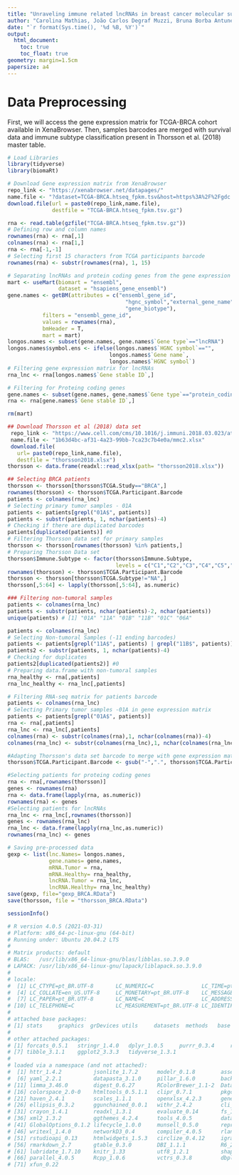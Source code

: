 ```yaml
---
title: "Unraveling immune related lncRNAs in breast cancer molecular subtypes"
author: "Carolina Mathias, João Carlos Degraf Muzzi, Bruna Borba Antunes, Daniela F. Gradia, Mauro A. A. Castro and Jaqueline C. de Oliveira"
date: "`r format(Sys.time(), '%d %B, %Y')`"
output: 
  html_document:
    toc: true
    toc_float: true
geometry: margin=1.5cm
papersize: a4
---
```


# Data Preprocessing

First, we will access the gene expression matrix for TCGA-BRCA cohort available in XenaBrowser. Then, samples barcodes are merged with survival data and immune subtype classification present in Thorsson et al. (2018) master table.

```r
# Load Libraries
library(tidyverse)
library(biomaRt)

```

```r
# Download Gene expression matrix from XenaBrowser
repo_link <- "https://xenabrowser.net/datapages/"
name.file <- "?dataset=TCGA-BRCA.htseq_fpkm.tsv&host=https%3A%2F%2Fgdc.xenahubs.net&removeHub=https%3A%2F%2Fxena.treehouse.gi.ucsc.edu%3A443"
download.file(url = paste0(repo_link,name.file),
              destfile = "TCGA-BRCA.htseq_fpkm.tsv.gz")

rna <- read.table(gzfile("TCGA-BRCA.htseq_fpkm.tsv.gz"))
# Defining row and column names
rownames(rna) <- rna[,1]
colnames(rna) <- rna[1,]
rna <- rna[-1,-1]
# Selecting first 15 characters from TCGA participants barcode
rownames(rna) <- substr(rownames(rna), 1, 15)
```

```r
# Separating lncRNAs and protein coding genes from the gene expression matrix from biomaRt
mart <- useMart(biomart = "ensembl", 
                dataset = "hsapiens_gene_ensembl")
gene.names <- getBM(attributes = c("ensembl_gene_id",
                                     "hgnc_symbol","external_gene_name",
                                     "gene_biotype"), 
           filters = "ensembl_gene_id", 
           values = rownames(rna),
           bmHeader = T, 
           mart = mart)
longos.names <- subset(gene.names, gene.names$`Gene type`=="lncRNA")
longos.names$symbol.ens <- ifelse(longos.names$`HGNC symbol`=="",
                                longos.names$`Gene name`,
                                longos.names$`HGNC symbol`)
# Filtering gene expression matrix for lncRNAs
rna_lnc <- rna[longos.names$`Gene stable ID`,]

# Filtering for Proteing coding genes
gene.names <- subset(gene.names, gene.names$`Gene type`=="protein_coding")
rna <- rna[gene.names$`Gene stable ID`,]

rm(mart)
```

```r
## Download Thorsson et al (2018) data set
 repo_link <- "https://www.cell.com/cms/10.1016/j.immuni.2018.03.023/attachment/"
 name.file <- "1b63d4bc-af31-4a23-99bb-7ca23c7b4e0a/mmc2.xlsx"
 download.file(
   url= paste0(repo_link,name.file),
   destfile = "thorsson2018.xlsx")
thorsson <- data.frame(readxl::read_xlsx(path= "thorsson2018.xlsx"))

## Selecting BRCA patients
thorsson <- thorsson[thorsson$TCGA.Study=="BRCA",]
rownames(thorsson) <- thorsson$TCGA.Participant.Barcode
patients <- colnames(rna_lnc)
# Selecting primary tumor samples - 01A
patients <- patients[grepl("01A$", patients)]
patients <- substr(patients, 1, nchar(patients)-4)
# Checking if there are duplicated barcodes
patients[duplicated(patients)] #0
# Filtering Thorsson data set for primary samples
thorsson <- thorsson[rownames(thorsson) %in% patients,]
# Preparing Thorsson Data set
thorsson$Immune.Subtype <- factor(thorsson$Immune.Subtype,
                                  levels = c("C1","C2","C3","C4","C5","C6"))
rownames(thorsson) <- thorsson$TCGA.Participant.Barcode
thorsson <- thorsson[thorsson$TCGA.Subtype!="NA",]
thorsson[,5:64] <- lapply(thorsson[,5:64], as.numeric)
```

```r

### Filtering non-tumoral samples
patients <- colnames(rna_lnc)
patients <- substr(patients, nchar(patients)-2, nchar(patients))
unique(patients) # [1] "01A" "11A" "01B" "11B" "01C" "06A"

patients <- colnames(rna_lnc)
# Selecting Non-tumoral Samples (-11 ending barcodes)
patients <- patients[grepl("11A$", patients) | grepl("11B$", patients)]
patients2 <- substr(patients, 1, nchar(patients)-4)
# Checking for duplicates
patients2[duplicated(patients2)] #0
# Preparing data.frame with non-tumoral samples
rna_healthy <- rna[,patients]
rna_lnc_healthy <- rna_lnc[,patients]

# Filtering RNA-seq matrix for patients barcode
patients <- colnames(rna_lnc)
# Selecting Primary tumor samples -01A in gene expression matrix
patients <- patients[grepl("01A$", patients)]
rna <- rna[,patients]
rna_lnc <- rna_lnc[,patients]
colnames(rna) <- substr(colnames(rna),1, nchar(colnames(rna))-4)
colnames(rna_lnc) <- substr(colnames(rna_lnc),1, nchar(colnames(rna_lnc))-4)

#Adapting Thorsson's data set barcode to merge with gene expression matrix
thorsson$TCGA.Participant.Barcode <- gsub("-",".", thorsson$TCGA.Participant.Barcode)

#Selecting patients for proteing coding genes
rna <- rna[,rownames(thorsson)]
genes <- rownames(rna)
rna <- data.frame(lapply(rna, as.numeric))
rownames(rna) <- genes
#Selecting patients for lncRNAs
rna_lnc <- rna_lnc[,rownames(thorsson)]
genes <- rownames(rna_lnc)
rna_lnc <- data.frame(lapply(rna_lnc,as.numeric))
rownames(rna_lnc) <- genes

# Saving pre-processed data
gexp <- list(lnc.Names= longos.names,
             gene.names= gene.names,
             mRNA.Tumor = rna, 
             mRNA.Healthy= rna_healthy,
             lncRNA.Tumor = rna_lnc,
             lncRNA.Healthy= rna_lnc_healthy)
save(gexp, file="gexp_BRCA.RData")
save(thorsson, file = "thorsson_BRCA.RData")

```

```r
sessionInfo()

# R version 4.0.5 (2021-03-31)
# Platform: x86_64-pc-linux-gnu (64-bit)
# Running under: Ubuntu 20.04.2 LTS
# 
# Matrix products: default
# BLAS:   /usr/lib/x86_64-linux-gnu/blas/libblas.so.3.9.0
# LAPACK: /usr/lib/x86_64-linux-gnu/lapack/liblapack.so.3.9.0
# 
# locale:
#  [1] LC_CTYPE=pt_BR.UTF-8       LC_NUMERIC=C               LC_TIME=pt_BR.UTF-8       
#  [4] LC_COLLATE=en_US.UTF-8     LC_MONETARY=pt_BR.UTF-8    LC_MESSAGES=en_US.UTF-8   
#  [7] LC_PAPER=pt_BR.UTF-8       LC_NAME=C                  LC_ADDRESS=C              
# [10] LC_TELEPHONE=C             LC_MEASUREMENT=pt_BR.UTF-8 LC_IDENTIFICATION=C       
# 
# attached base packages:
# [1] stats     graphics  grDevices utils     datasets  methods   base     
# 
# other attached packages:
# [1] forcats_0.5.1   stringr_1.4.0   dplyr_1.0.5     purrr_0.3.4     readr_1.4.0     tidyr_1.1.3    
# [7] tibble_3.1.1    ggplot2_3.3.3   tidyverse_1.3.1
# 
# loaded via a namespace (and not attached):
#  [1] httr_1.4.2          jsonlite_1.7.2      modelr_0.1.8        assertthat_0.2.1    cellranger_1.1.0   
#  [6] yaml_2.2.1          datapasta_3.1.0     pillar_1.6.0        backports_1.2.1     glue_1.4.2         
# [11] limma_3.46.0        digest_0.6.27       RColorBrewer_1.1-2  DataExplorer_0.8.2  rvest_1.0.0        
# [16] colorspace_2.0-0    htmltools_0.5.1.1   clipr_0.7.1         pkgconfig_2.0.3     broom_0.7.6        
# [21] haven_2.4.1         scales_1.1.1        openxlsx_4.2.3      generics_0.1.0      farver_2.1.0       
# [26] ellipsis_0.3.2      ggunchained_0.0.1   withr_2.4.2         cli_2.5.0           magrittr_2.0.1     
# [31] crayon_1.4.1        readxl_1.3.1        evaluate_0.14       fs_1.5.0            fansi_0.4.2        
# [36] xml2_1.3.2          ggthemes_4.2.4      tools_4.0.5         data.table_1.14.0   hms_1.0.0          
# [41] GlobalOptions_0.1.2 lifecycle_1.0.0     munsell_0.5.0       reprex_2.0.0        zip_2.1.1          
# [46] writexl_1.4.0       networkD3_0.4       compiler_4.0.5      rlang_0.4.10        grid_4.0.5         
# [51] rstudioapi_0.13     htmlwidgets_1.5.3   circlize_0.4.12     igraph_1.2.6        labeling_0.4.2     
# [56] rmarkdown_2.7       gtable_0.3.0        DBI_1.1.1           R6_2.5.0            gridExtra_2.3      
# [61] lubridate_1.7.10    knitr_1.33          utf8_1.2.1          shape_1.4.5         stringi_1.5.3      
# [66] parallel_4.0.5      Rcpp_1.0.6          vctrs_0.3.8         dbplyr_2.1.1        tidyselect_1.1.1   
# [71] xfun_0.22   

```

